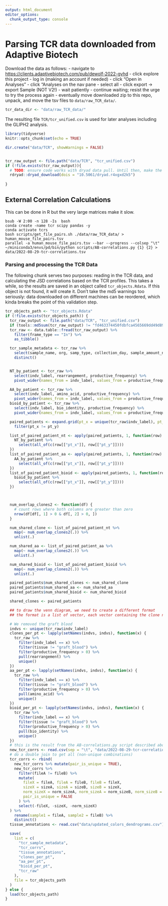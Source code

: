 ```yaml
---
output: html_document
editor_options: 
  chunk_output_type: console
---
```

# Parsing TCR data downloaded from Adaptive Biotech

Download the data as follows:
- navigate to <https://clients.adaptivebiotech.com/pub/dewolf-2022-gvhd>
- click explore this project
- log in (making an account if needed)
- click "Open in Analyses"
- click "Analyses on the nav pane
- select all
- click export -> export Sample (NOT  V2!)
- wait patiently
- continue waiting; resist the urge to try the process again
- eventually move downloaded zip to this repo, unpack, and move the tsv files to `data/raw_TCR_data/`.


```R
tcr_data_dir <- "data/raw_TCR_data/"
```

The resulting file `TCR/tcr_unified.csv` is used for later analyses including the GLIPH2 analysis.

```r
library(tidyverse)
knitr::opts_chunk$set(echo = TRUE)

dir.create("data/TCR", showWarnings = FALSE)


tcr_raw_output <- file.path("data/TCR", "tcr_unified.csv")
if (!file.exists(tcr_raw_output)){
  # TODO: ensure code works with dryad data pull. Until then, make the file as described in data/raw_TCR_data/README.md
  rdryad::dryad_download(dois = "10.5061/dryad.r4xgxd2k5")
  
}

```



## External Correlation Calculations

This can be done in R but the very large matrices make it slow. 
```
bsub -W 2:00 -n 128 -Is  bash
conda create -name tcr scipy pandas -y 
conda activate tcrs
bash scripts/get_file_pairs.sh ./data/raw_TCR_data/ > human_mouse_file_pairs.tsv
parallel -a human_mouse_file_pairs.tsv --bar --progress --colsep "\t" ~/miniconda3/envs/pd/bin/python scripts/AB-correlations.py {1} {2} > data/2022-08-29-tcr-correlations.tsv

```
### Parsing and processing the TCR Data

The following chunk serves two purposes: reading in the TCR data, and calculating the JSD correlations based on the TCR profiles.  This takes a while, so the results are saved in an object called `tcr_objects.Rdata`. If this object is not found, it will create it. Don't take the md5 warnings too seriously:  data downloaded on different machines can be reordered, which kinda breaks the point of this validation step.


```R
tcr_objects_path <- "tcr_objects.Rdata"
if (!file.exists(tcr_objects_path)) {
  tcr_raw_output <- file.path("data/TCR", "tcr_unified.csv")
  if (tools::md5sum(tcr_raw_output) != "fd463374450fdbfca4565669dd49d89d") warning("tcr_unified.csv may need be re-created, it does not match the validated version")
  tcr_raw <- data.table::fread(tcr_raw_output) %>%
    filter(frame_type == "In") %>%
    as_tibble()

  tcr_sample_metadata <- tcr_raw %>%
    select(sample_name, org, samp_type, collection_day, sample_amount_ng, indv_type, exp_rep, gvhd, indv_id, indv_label, tissue, indv_tissue_label, species:total_templates_agg) %>%
    distinct()


  NT_by_patient <- tcr_raw %>%
    select(indv_label, rearrangement, productive_frequency) %>%
    pivot_wider(names_from = indv_label, values_from = productive_frequency, values_fill = 0, values_fn = sum)

  AA_by_patient <- tcr_raw %>%
    select(indv_label, amino_acid, productive_frequency) %>%
    pivot_wider(names_from = indv_label, values_from = productive_frequency, values_fill = 0, values_fn = sum)
  bioid_by_patient <- tcr_raw %>%
    select(indv_label, bio_identity, productive_frequency) %>%
    pivot_wider(names_from = indv_label, values_from = productive_frequency, values_fill = 0, values_fn = sum)

  paired_patients <- expand.grid(pt_x = unique(tcr_raw$indv_label), pt_y = unique(tcr_raw$indv_label)) %>%
    filter(pt_x != pt_y)

  list_of_paired_patient_nt <- apply(paired_patients, 1, function(row) {
    NT_by_patient %>%
      select(all_of(c(row[["pt_x"]], row[["pt_y"]])))
  })
  list_of_paired_patient_aa <- apply(paired_patients, 1, function(row) {
    AA_by_patient %>%
      select(all_of(c(row[["pt_x"]], row[["pt_y"]])))
  })
  list_of_paired_patient_bioid <- apply(paired_patients, 1, function(row) {
    bioid_by_patient %>%
      select(all_of(c(row[["pt_x"]], row[["pt_y"]])))
  })



  num_overlap_clones2 <- function(df) {
    # count rows where both columns are greater than zero
    nrow(df[df[, 1] > 0 & df[, 2] > 0, ])
  }

  num_shared_clone <- list_of_paired_patient_nt %>%
    map(~ num_overlap_clones2(.)) %>%
    unlist(.)

  num_shared_aa <- list_of_paired_patient_aa %>%
    map(~ num_overlap_clones2(.)) %>%
    unlist(.)

  num_shared_bioid <- list_of_paired_patient_bioid %>%
    map(~ num_overlap_clones2(.)) %>%
    unlist(.)

  paired_patients$num_shared_clones <- num_shared_clone
  paired_patients$num_shared_aa <- num_shared_aa
  paired_patients$num_shared_bioid <- num_shared_bioid

  shared_clones <- paired_patients

  ## to draw the venn diagram, we need to create a different format
  ## the format is a list of vector, each vector containing the clone names present in each patient

  # We removed the graft blood
  indvs <- unique(tcr_raw$indv_label)
  clones_per_pt <- lapply(setNames(indvs, indvs), function(x) {
    tcr_raw %>%
      filter(indv_label == x) %>%
      filter(tissue != "graft_blood") %>%
      filter(productive_frequency > 0) %>%
      pull(rearrangement) %>%
      unique()
  })
  aa_per_pt <- lapply(setNames(indvs, indvs), function(x) {
    tcr_raw %>%
      filter(indv_label == x) %>%
      filter(tissue != "graft_blood") %>%
      filter(productive_frequency > 0) %>%
      pull(amino_acid) %>%
      unique()
  })
  bioid_per_pt <- lapply(setNames(indvs, indvs), function(x) {
    tcr_raw %>%
      filter(indv_label == x) %>%
      filter(tissue != "graft_blood") %>%
      filter(productive_frequency > 0) %>%
      pull(bio_identity) %>%
      unique()
  })
  # this is the result from the AB-correlations.py script described above
  new_tcr_corrs <- read.csv(sep = "\t", "data/2022-08-29-tcr-correlations.tsv", header = FALSE, col.names = strsplit("fileA\tfileB\tsizeA\tsizeB\tnorm_sizeA\tnorm_sizeB\tJSD\tjsd_nt_norm\tjsd_aa_raw\tjsd_aa_norm\tmorisita_nt_raw\toverlapping_clones\toverlapping_aa", split = "\t")[[1]], na.strings = c("nan"))
  # do a double join to get all (non-unique combinations)
  tcr_corrs <- rbind(
    new_tcr_corrs %>% mutate(pair_is_unique = TRUE),
    new_tcr_corrs %>%
      filter(fileA != fileB) %>%
      mutate(
        fileX = fileA, fileA = fileB, fileB = fileX,
        sizeX = sizeA, sizeA = sizeB, sizeB = sizeX,
        norm_sizeX = norm_sizeA, norm_sizeA = norm_sizeB, norm_sizeB = norm_sizeX,
        pair_is_unique = FALSE
      ) %>%
      select(-fileX, -sizeX, -norm_sizeX)
  ) %>%
    rename(sample1 = fileA, sample2 = fileB) %>%
    distinct()
  tissue_annotations <- read.csv("data/updated_colors_dendrograms.csv")

  save(
    list = c(
      "tcr_sample_metadata",
      "tcr_corrs",
      "tissue_annotations",
      "clones_per_pt",
      "aa_per_pt",
      "bioid_per_pt",
      "tcr_raw"
    ),
    file = tcr_objects_path
  )
} else {
  load(tcr_objects_path)
}
```

